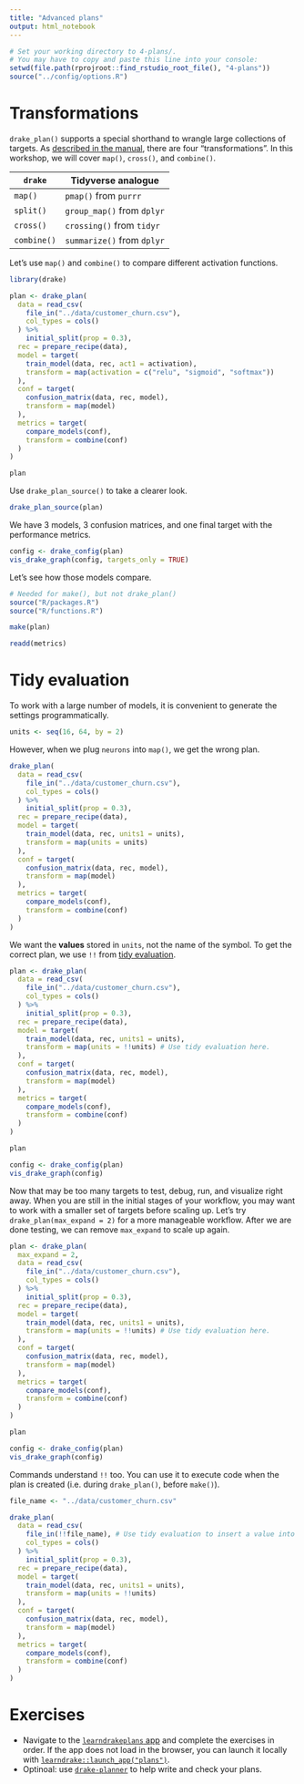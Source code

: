 ```yaml
---
title: "Advanced plans"
output: html_notebook
---
```


```r
# Set your working directory to 4-plans/.
# You may have to copy and paste this line into your console:
setwd(file.path(rprojroot::find_rstudio_root_file(), "4-plans"))
source("../config/options.R")
```

# Transformations

`drake_plan()` supports a special shorthand to wrangle large collections of targets. As [described in the manual](https://ropenscilabs.github.io/drake-manual/plans.html#large-plans), there are four "transformations". In this workshop, we will cover `map()`, `cross()`, and `combine()`.

| `drake`     | Tidyverse analogue          |
|-------------|-----------------------------|
| `map()`     | `pmap()` from `purrr`       |
| `split()`   | `group_map()` from `dplyr`  |
| `cross()`   | `crossing()` from `tidyr`   |
| `combine()` | `summarize()` from `dplyr`  |

Let's use `map()` and `combine()` to compare different activation functions.

```r
library(drake)

plan <- drake_plan(
  data = read_csv(
    file_in("../data/customer_churn.csv"),
    col_types = cols()
  ) %>%
    initial_split(prop = 0.3),
  rec = prepare_recipe(data),
  model = target(
    train_model(data, rec, act1 = activation),
    transform = map(activation = c("relu", "sigmoid", "softmax"))
  ),
  conf = target(
    confusion_matrix(data, rec, model),
    transform = map(model)
  ),
  metrics = target(
    compare_models(conf),
    transform = combine(conf)
  )
)

plan
```

Use `drake_plan_source()` to take a clearer look.

```r
drake_plan_source(plan)
```

We have 3 models, 3 confusion matrices, and one final target with the performance metrics.

```r
config <- drake_config(plan)
vis_drake_graph(config, targets_only = TRUE)
```

Let's see how those models compare.

```r
# Needed for make(), but not drake_plan()
source("R/packages.R")
source("R/functions.R")
```

```r
make(plan)

readd(metrics)
```


# Tidy evaluation

To work with a large number of models, it is convenient to generate the settings programmatically.

```r
units <- seq(16, 64, by = 2)
```

However, when we plug `neurons` into `map()`, we get the wrong plan.

```r
drake_plan(
  data = read_csv(
    file_in("../data/customer_churn.csv"),
    col_types = cols()
  ) %>%
    initial_split(prop = 0.3),
  rec = prepare_recipe(data),
  model = target(
    train_model(data, rec, units1 = units),
    transform = map(units = units)
  ),
  conf = target(
    confusion_matrix(data, rec, model),
    transform = map(model)
  ),
  metrics = target(
    compare_models(conf),
    transform = combine(conf)
  )
)
```

We want the **values** stored in `units`, not the name of the symbol. To get the correct plan, we use `!!` from [tidy evaluation](https://tidyeval.tidyverse.org/).

```r
plan <- drake_plan(
  data = read_csv(
    file_in("../data/customer_churn.csv"),
    col_types = cols()
  ) %>%
    initial_split(prop = 0.3),
  rec = prepare_recipe(data),
  model = target(
    train_model(data, rec, units1 = units),
    transform = map(units = !!units) # Use tidy evaluation here.
  ),
  conf = target(
    confusion_matrix(data, rec, model),
    transform = map(model)
  ),
  metrics = target(
    compare_models(conf),
    transform = combine(conf)
  )
)

plan
```


```r
config <- drake_config(plan)
vis_drake_graph(config)
```

Now that may be too many targets to test, debug, run, and visualize right away. When you are still in the initial stages of your workflow, you may want to work with a smaller set of targets before scaling up. Let's try `drake_plan(max_expand = 2)` for a more manageable workflow. After we are done testing, we can remove `max_expand` to scale up again.

```r
plan <- drake_plan(
  max_expand = 2,
  data = read_csv(
    file_in("../data/customer_churn.csv"),
    col_types = cols()
  ) %>%
    initial_split(prop = 0.3),
  rec = prepare_recipe(data),
  model = target(
    train_model(data, rec, units1 = units),
    transform = map(units = !!units) # Use tidy evaluation here.
  ),
  conf = target(
    confusion_matrix(data, rec, model),
    transform = map(model)
  ),
  metrics = target(
    compare_models(conf),
    transform = combine(conf)
  )
)

plan
```

```r
config <- drake_config(plan)
vis_drake_graph(config)
```

Commands understand `!!` too. You can use it to execute code when the plan is created (i.e. during `drake_plan()`, before `make()`).

```r
file_name <- "../data/customer_churn.csv"

drake_plan(
  data = read_csv(
    file_in(!!file_name), # Use tidy evaluation to insert a value into a command.
    col_types = cols()
  ) %>%
    initial_split(prop = 0.3),
  rec = prepare_recipe(data),
  model = target(
    train_model(data, rec, units1 = units),
    transform = map(units = !!units)
  ),
  conf = target(
    confusion_matrix(data, rec, model),
    transform = map(model)
  ),
  metrics = target(
    compare_models(conf),
    transform = combine(conf)
  )
)
```

# Exercises

- Navigate to the [`learndrakeplans` app](https://wlandau.shinyapps.io/learndrakeplans) and complete the exercises in order. If the app does not load in the browser, you can launch it locally with [`learndrake::launch_app("plans")`](https://github.com/wlandau/learndrake).
- Optinoal: use [`drake-planner`](https://wlandau.shinyapps.io/drake-planner) to help write and check your plans.
